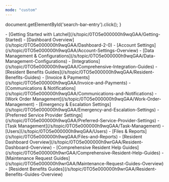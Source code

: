 ```yaml
---
mode: "custom"
---
```


  document.getElementById('search-bar-entry').click();
}

<div style={{ marginTop:"2rem",marginBottom:"8rem",maxWidth:"70rem",marginLeft:"auto",marginRight:"auto",paddingLeft:"1.25rem",paddingRight:"1.25rem" }}>
<CardGroup cols={3}>
<Card title="Property Manager Help Categories" icon="house-building" iconType="duotone" href="/s/topic/0TO5e000000h9wqGAA/property-manager-guides">
  - [Getting Started with Latchel](/s/topic/0TO5e000000h9wqGAA/Getting-Started)
  - [Dashboard Overview](/s/topic/0TO5e000000h9wqGAA/Dashboard-2-0)
  - [Account Settings](/s/topic/0TO5e000000h9wqGAA/Account-Settings-Overview)
  - [Data Management & Configurations](/s/topic/0TO5e000000h9wqGAA/Data-Management-Configurations)
  - [Integrations](/s/topic/0TO5e000000h9wqGAA/Comprehensive-Integration-Guides)
  - [Resident Benefits Guides](/s/topic/0TO5e000000h9wqGAA/Resident-Benefits-Guides)
  - [Invoice & Payments](/s/topic/0TO5e000000h9wqGAA/Invoice-and-Payments)
  - [Communications & Notifications](/s/topic/0TO5e000000h9wqGAA/Communications-and-Notifications)
  - [Work Order Management](/s/topic/0TO5e000000h9wqGAA/Work-Order-Management)
  - [Emergency & Escalation Settings](/s/topic/0TO5e000000h9wqGAA/Emergency-and-Escalation-Settings)
  - [Preferred Service Provider Settings](/s/topic/0TO5e000000h9wqGAA/Preferred-Service-Provider-Settings)
  - [Task Management](/s/topic/0TO5e000000h9wqGAA/Task-Management)
  - [Users](/s/topic/0TO5e000000h9wqGAA/Users)
  - [Files & Reports](/s/topic/0TO5e000000h9wqGAA/Files-and-Reports)
</Card>

<Card title="Resident Help Categories" icon="hand-holding-heart" iconType="duotone" href="/s/topic/0TO5e000000h9wrGAA/resident-help-guides">
  - [Resident Dashboard Overview](/s/topic/0TO5e000000h9wrGAA/Resident-Dashboard-Overview)
  - [Comprehensive Resident Help Guides](/s/topic/0TO5e000000h9wrGAA/Comprehensive-Resident-Help-Guides)
  - [Maintenance Request Guides](/s/topic/0TO5e000000h9wrGAA/Maintenance-Request-Guides-Overview)
  - [Resident Benefits Guides](/s/topic/0TO5e000000h9wrGAA/Resident-Benefits-Guides-Overview)
</Card>

<Card title="Service Provider Articles" icon="screwdriver-wrench" iconType="duotone" href="/s/topic/0TO5e000000h9wpGAA/service-provider-help-guides">
  
</Card>

</div>